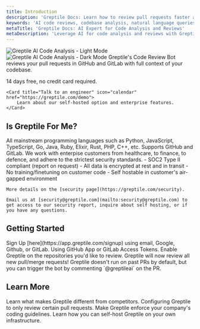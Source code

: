 ```yaml
---
title: Introduction
description: 'Greptile Docs: Learn how to review pull requests faster and more effectively—streamline your PR workflow and improve code quality in under five minutes.'
keywords: 'AI code reviews, codebase analysis, natural language queries, GitHub integration, Slack integration, PR review bot'
metaTitle: 'Greptile Docs: AI Expert for Code Analysis and Reviews'
metaDescription: 'Leverage AI for code analysis and reviews with Greptile. Get expert insights on your codebase through natural language queries and integrations.'
---
```

<img
  className="block dark:hidden"
  src="/images/hero-light.svg"
  alt="Greptile AI Code Analysis - Light Mode"
/>
<img
  className="hidden dark:block"
  src="/images/hero-dark.svg"
  alt="Greptile AI Code Analysis - Dark Mode"
/>
Greptile's Code Review Bot reviews your pull requests in GitHub and GitLab with full context of your codebase.

<CardGroup cols={2}>
    <Card title="Install the code review bot" icon="rocket" href="https://app.greptile.com/signup">
        14 days free, no credit card required.
    </Card>

    <Card title="Talk to an engineer" icon="calendar" href="https://greptile.com/demo">
        Learn about our self-hosted option and enterprise features.
    </Card>
</CardGroup>

## Is Greptile For Me?

<AccordionGroup>
  <Accordion title="Supported Languages" icon="code">
    All mainstream programming languages such as Python, JavaScript, TypeScript, Go, Java, Ruby, Elixir, Rust, PHP, C++, etc.
  </Accordion>

  <Accordion title="Supported Code Hosts" icon="github">
    Supports GitHub and GitLab.
  </Accordion>

  <Accordion title="Security & Privacy" icon="user">
    We work with enterpise customers from healthcare, to finance, to defence, and adhere to the strictest security standards.
    - SOC2 Type II compliant (report on request)
    - All data is encrypted at rest and in transit
    - No training/finetuning on customer code
    - Self hostable in customer's air-gapped environment

    More details on the [security page](https://greptile.com/security).
    
    Email us at [security@greptile.com](mailto:security@greptile.com) to get access to our security report, inquire about self hosting, or if you have any questions.

  </Accordion>
</AccordionGroup>

## Getting Started

<Steps>
    <Step title="Start your Greptile free trial">
        Sign Up [here](https://app.greptile.com/signup) using email, Google, Github, or GitLab.
    </Step>
    <Step title="Connect your GitHub or GitLab account">
        Using GitHub App or GitLab Access Tokens.
    </Step>
    <Step title="Enable Greptile on your repositories">
        Enable Greptile on the repositories you'd like to review.
    </Step>
    <Step title="That's it!" icon="party-horn">
        Greptile will now review all new pull/merge requests!
    </Step>
</Steps>



<Note>
        Greptile doesn't run on past PRs by default, but you can trigger the bot by commenting `@greptileai` on the PR.
</Note>

## Learn More

<CardGroup cols={2}>
    <Card title="Key Features" icon="ranking-star" href="/code-review-bot/key-features">
        Learn what makes Greptile different from competitors.
    </Card>
    <Card title="Trigger Rules" icon="gears" href="/code-review-bot/trigger-code-review">
        Configuring Greptile to only review certain pull requests.
    </Card>
    <Card title="Custom Instructions" icon="sliders-up" href="/code-review-bot/custom-instructions">
        Make Greptile enforce your company's coding guidelines.
    </Card>
    <Card title="Self-Hosting" icon="shield-halved" href="/security/selfhost">
        Learn how you can self-host Greptile on your own infrastructure.
    </Card>
</CardGroup>
